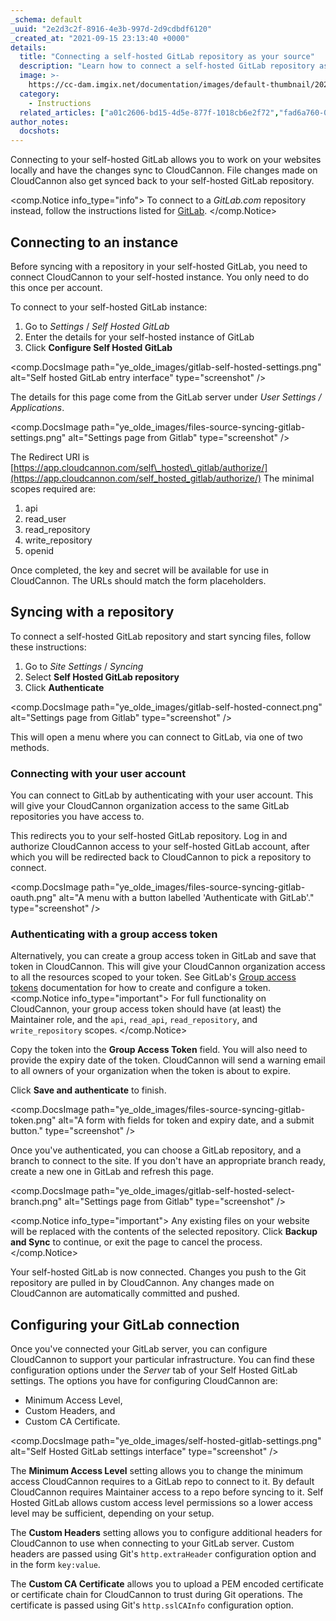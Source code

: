 ```yaml
---
_schema: default
_uuid: "2e2d3c2f-8916-4e3b-997d-2d9cdbdf6120"
_created_at: "2021-09-15 23:13:40 +0000"
details:
  title: "Connecting a self-hosted GitLab repository as your source"
  description: "Learn how to connect a self-hosted GitLab repository as your source with CloudCannon."
  image: >-
    https://cc-dam.imgix.net/documentation/images/default-thumbnail/2023-Q4/CloudCannon-Documentation-Thumbnail.png
  category:
    - Instructions
  related_articles: ["a01c2606-bd15-4d5e-877f-1018cb6e2f72","fad6a760-07db-4f3b-8f69-82bd66e188cb"]
author_notes:
  docshots:
---
```


Connecting to your self-hosted GitLab allows you to work on your websites locally and have the changes sync to CloudCannon. File changes made on CloudCannon also get synced back to your self-hosted GitLab repository.

<comp.Notice info_type="info">
  To connect to a *GitLab.com* repository instead, follow the instructions listed for [GitLab](/documentation/developer-articles/connecting-a-gitlab-respository-as-your-source/).
</comp.Notice>

## Connecting to an instance
Before syncing with a repository in your self-hosted GitLab, you need to connect CloudCannon to your self-hosted instance. You only need to do this once per account.

To connect to your self-hosted GitLab instance:

1. Go to *Settings* / *Self Hosted GitLab*
2. Enter the details for your self-hosted instance of GitLab
3. Click **Configure Self Hosted GitLab**

<comp.DocsImage path="ye_olde_images/gitlab-self-hosted-settings.png" alt="Self hosted GitLab entry interface" type="screenshot" />

The details for this page come from the GitLab server under *User Settings / Applications*.

<comp.DocsImage path="ye_olde_images/files-source-syncing-gitlab-settings.png" alt="Settings page from Gitlab" type="screenshot" />

The Redirect URI is [https://app.cloudcannon.com/self\_hosted\_gitlab/authorize/](https://app.cloudcannon.com/self_hosted_gitlab/authorize/) The minimal scopes required are:

1. api
2. read\_user
3. read\_repository
4. write\_repository
5. openid

Once completed, the key and secret will be available for use in CloudCannon. The URLs should match the form placeholders.

## Syncing with a repository


To connect a self-hosted GitLab repository and start syncing files, follow these instructions:

1. Go to *Site Settings* / *Syncing*
2. Select **Self Hosted GitLab repository**
3. Click **Authenticate**

<comp.DocsImage path="ye_olde_images/gitlab-self-hosted-connect.png" alt="Settings page from Gitlab" type="screenshot" />


This will open a menu where you can connect to GitLab, via one of two methods.

### Connecting with your user account

You can connect to GitLab by authenticating with your user account. This will give your CloudCannon organization access to the same GitLab repositories you have access to.

This redirects you to your self-hosted GitLab repository. Log in and authorize CloudCannon access to your self-hosted GitLab account, after which you will be redirected back to CloudCannon to pick a repository to connect.

<comp.DocsImage path="ye_olde_images/files-source-syncing-gitlab-oauth.png" alt="A menu with a button labelled 'Authenticate with GitLab'." type="screenshot" />

### Authenticating with a group access token

Alternatively, you can create a group access token in GitLab and save that token in CloudCannon. This will give your CloudCannon organization access to all the resources scoped to your token.
See GitLab's [Group access tokens](https://docs.gitlab.com/ee/user/group/settings/group_access_tokens.html) documentation for how to create and configure a token.
<comp.Notice info_type="important">
  For full functionality on CloudCannon, your group access token should have (at least) the Maintainer role, and the `api`, `read_api`, `read_repository`, and `write_repository` scopes.
</comp.Notice>

Copy the token into the **Group Access Token** field. You will also need to provide the expiry date of the token. CloudCannon will send a warning email to all owners of your organization when the token is about to expire.


Click **Save and authenticate** to finish.

<comp.DocsImage path="ye_olde_images/files-source-syncing-gitlab-token.png" alt="A form with fields for token and expiry date, and a submit button." type="screenshot" />

Once you've authenticated, you can choose a GitLab repository, and a branch to connect to the site. If you don't have an appropriate branch ready, create a new one in GitLab and refresh this page.

<comp.DocsImage path="ye_olde_images/gitlab-self-hosted-select-branch.png" alt="Settings page from Gitlab" type="screenshot" />

<comp.Notice info_type="important">
  Any existing files on your website will be replaced with the contents of the selected repository. Click **Backup and Sync** to continue, or exit the page to cancel the process.
</comp.Notice>

Your self-hosted GitLab is now connected. Changes you push to the Git repository are pulled in by CloudCannon. Any changes made on CloudCannon are automatically committed and pushed.

## Configuring your GitLab connection

Once you've connected your GitLab server, you can configure CloudCannon to support your particular infrastructure. You can find these configuration options under the *Server* tab of your Self Hosted GitLab settings. The options you have for configuring CloudCannon are:

* Minimum Access Level,
* Custom Headers, and
* Custom CA Certificate.

<comp.DocsImage path="ye_olde_images/self-hosted-gitlab-settings.png" alt="Self Hosted GitLab settings interface" type="screenshot" />

The **Minimum Access Level** setting allows you to change the minimum
access CloudCannon requires to a GitLab repo to connect to it. By default
CloudCannon requires Maintainer access to a repo before syncing to it.
Self Hosted GitLab allows custom access level permissions so a lower
access level may be sufficient, depending on your setup.

The **Custom Headers** setting allows you to configure additional headers
for CloudCannon to use when connecting to your GitLab server. Custom
headers are passed using Git's `http.extraHeader` configuration option and in the
form `key:value`.

The **Custom CA Certificate** allows you to upload a PEM encoded
certificate or certificate chain for CloudCannon to trust during Git
operations. The certificate is passed using Git's `http.sslCAInfo`
configuration option.
